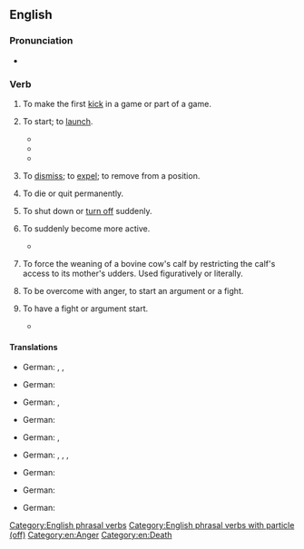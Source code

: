 {{also|kick-off|kickoff}}
==English==

===Pronunciation===
* {{audio|en|En-au-kick off.ogg|Audio (AU)}}

===Verb===
{{en-verb|*}}

# {{lb|en|ambitransitive}} To make the first [[kick]] in a game or part of a game.
#: {{ux|en|The players '''kick off''' for the third quarter and the clock starts.}}
# {{lb|en|ambitransitive|idiomatic}} To start; to [[launch]].
#: {{ux|en|Let's '''kick off''' this project with a planning meeting.}}
#: {{ux|en|The project '''kicked off''' with an energy-sapping meeting.}}
#* {{quote-web|en|url=http://www.theguardian.com/football/blog/2013/aug/19/english-talent-premier-league-importing|title=English talent gets left behind as Premier League keeps importing|author=Louise Taylor|date=2013-08-19|work=The Guardian|passage=Not since Coventry in 1992 has a Premier League side '''kicked off''' a campaign with an all-English XI but things have reached the point where, of the 61 signings who have cost the elite division's 20 clubs a transfer fee this summer, only 12 have involved Englishmen.}}
#* {{quote-web|en|author=Nosheen Iqbal|url=http://www.theguardian.com/environment/2019/jul/13/extinction-rebellion-kick-off-weekend-of-protest-with-dalston-blockade|title=Extinction Rebellion kick off weekend of protest with Dalston blockade|date=2019-07-13|work=The Observer|passage= On Saturday the group '''kicked off''' a weekend of activity ahead of its summer uprising this week, which aims to disrupt five major UK cities and shock people into action against the climate crisis.}}
#* {{quote-journal|1=en|date=1 Aug 2022|journal= Off the Leash|location=Darwin, NT|page=6|column=1|text=To '''kick''' it all '''off''', there's a street parade through the Todd Mall, followed by a full-day of competitions with a lolly scramble for the kids[.]}}
# {{lb|en|transitive}} To [[dismiss]]; to [[expel]]; to remove from a position.
#: {{ux|en|I got '''kicked off''' the team after a string of poor performances}}
# {{lb|en|intransitive|idiomatic|colloquial|euphemistic}} To die or quit permanently.
#: {{ux|en|It's a wonder that old dog hasn't '''kicked off''' yet.}}
# {{lb|en|intransitive|idiomatic}} To shut down or [[turn off]] suddenly.
#: {{ux|en|The washer was working fine until it '''kicked off''' in the middle of a cycle.}}
# {{lb|en|intransitive|idiomatic}} To suddenly become more active.
#: {{ux|en|The party '''kicked off''' when the third bottle of wine was opened.}}
#* {{quote-book|en|year=2007|author=Robert Ortiz|title=A Walking Distance|publisher=AuthorHouse|isbn=9781434325600|page=177
|passage=I understood that I was missing out on a lot of his life and if the war really '''kicked off''' I was going to be gone for an even longer amount of time.}}
# {{lb|en|transitive|US|idiomatic|ranching|slang}} To force the weaning of a bovine cow's calf by restricting the calf's access to its mother's udders. Used figuratively or literally.
#: {{ux|en|A week after we '''kicked off''' her calf that cow was still bawling.}}
# {{lb|en|intransitive|UK|idiomatic|colloquial}} To be overcome with anger, to start an argument or a fight.
#: {{ux|en|When she called him a drunk, it was the last straw. He just '''kicked off'''.}}
# {{lb|en|intransitive|UK|idiomatic|colloquial|impersonal}} To have a fight or argument start.
#: {{ux|en|It really '''kicked off''' in town when the team lost.}}
#* {{quote-book|en|year=2010|author=Kenny Sansom|title=To Cap It All|publisher=John Blake Publishing|isbn=9781843586920
|passage=Suddenly it all '''kicked off''' on the terraces as horrendous violence and disgraceful scenes were picked up by television cameras.}}

====Translations====
{{trans-top|to make the first kick in a game}}
* German: {{t+|de|anstoßen}}, {{t+|de|antreten}}, {{t+|de|anspielen}}
{{trans-mid}}
{{trans-bottom}}

{{trans-top|to start}}
* German: {{t+|de|anfangen}}
{{trans-mid}}
{{trans-bottom}}

{{trans-top|to dismiss}}
* German: {{t|de|[[raus]][[werfen]]}}, {{t+|de|ausschließen}}
{{trans-mid}}
{{trans-bottom}}

{{trans-top|to die or quit}}
* German: {{t+|de|abtreten}}
{{trans-mid}}
{{trans-bottom}}

{{trans-top|to shut down suddenly}}
* German: {{t+|de|ausfallen}}, {{t+|de|aussteigen}} {{qualifier|slang}}
{{trans-mid}}
{{trans-bottom}}

{{trans-top|to suddenly become more active}}
* German: {{t+|de|abgehen}} {{qualifier|slang}}, {{t+|de|loslegen}} {{qualifier|coll.}}, {{t|de|in [[Fahrt]] [[kommen]]}} {{qualifier|idiom}}, {{t|de|ins [[Rollen]] [[kommen]]}} {{qualifier|idiom}}
{{trans-mid}}
{{trans-bottom}}

{{trans-top|restricting the calf's access to its mother's udders}}
* German: {{t+|de|absetzen}}
{{trans-mid}}
{{trans-bottom}}

{{trans-top|to be overcome with anger}}
* German: {{t+|de|ausrasten}}
{{trans-mid}}
{{trans-bottom}}

{{trans-top|to have an argument start}}
* German: {{t+|de|abgehen}}
{{trans-mid}}
{{trans-bottom}}

[[Category:English phrasal verbs]]
[[Category:English phrasal verbs with particle (off)]]
[[Category:en:Anger]]
[[Category:en:Death]]